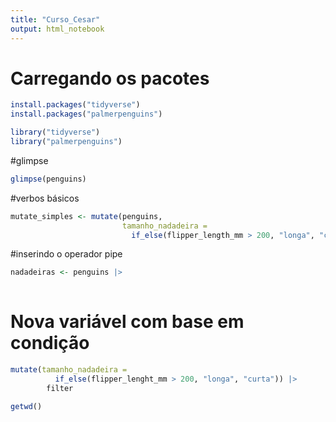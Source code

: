 ---
title: "Curso_Cesar"
output: html_notebook
---

# Carregando os pacotes 
```{r}
install.packages("tidyverse")
install.packages("palmerpenguins")

library("tidyverse")
library("palmerpenguins")
```

#glimpse 
```{r}
glimpse(penguins)
```
#verbos básicos 
```{r}
mutate_simples <- mutate(penguins,
                         tamanho_nadadeira =
                           if_else(flipper_length_mm > 200, "longa", "curta"))
```

#inserindo o operador pipe 
```{r}

nadadeiras <- penguins |>
  
```
# Nova variável com base em condição 
```{r}
mutate(tamanho_nadadeira = 
          if_else(flipper_lenght_mm > 200, "longa", "curta")) |>
        filter 
```

```{r}
getwd()
```

```{r}

```

```{r}
```

```{r}
```

```{r}
```

```{r}
```

```{r}
```

```{r}
```


